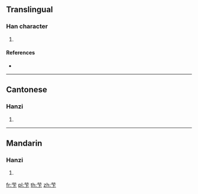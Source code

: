 {{character info/new}}
{{also|苄}}
==Translingual==

===Han character===
{{Han char|rn=140|rad=艸|as=03|sn=9|four=44231|canj=TMY}}

# {{defn|Han|sort=艸03}}

====References====
* {{Han ref|kx=1018.180|dkj=30680|dj=1476.160|hdz=53174.100|uh=8290|ud=33424|bh=CB79|bd=52089}}

----

==Cantonese==

===Hanzi===
{{yue-hanzi|jyut=|y=ha6}}

# {{defn|lang=yue|sort=艸03}}

----

==Mandarin==

===Hanzi===
{{cmn-hanzi|pin=[[hù]] ([[hu4]]), [[xià]] ([[xia4]])|wg=hu<sup>4</sup>, hsia<sup>4</sup>}}

# {{defn|lang=cmn|sort=艸03}}

[[fr:芐]]
[[pl:芐]]
[[th:芐]]
[[zh:芐]]